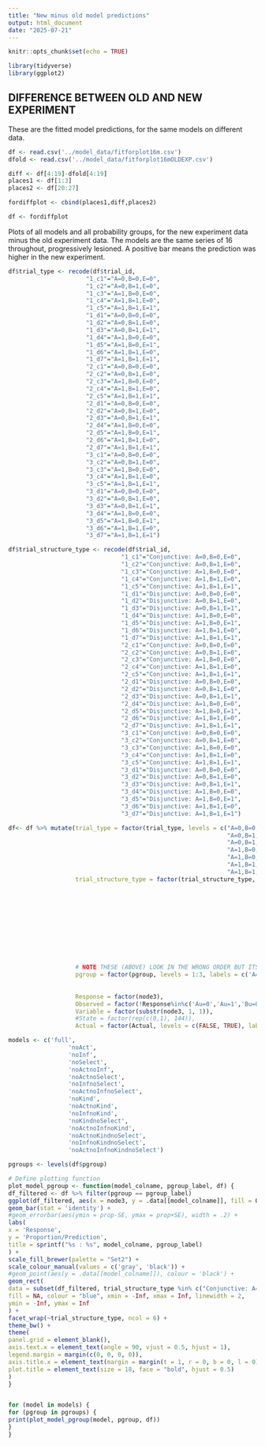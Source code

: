 ```yaml
---
title: "New minus old model predictions"
output: html_document
date: "2025-07-21"
---
```


```r
knitr::opts_chunk$set(echo = TRUE)
```

```r
library(tidyverse)
library(ggplot2)
```

## DIFFERENCE BETWEEN OLD AND NEW EXPERIMENT

These are the fitted model predictions, for the same models on different data.

```r
df <- read.csv('../model_data/fitforplot16m.csv')
dfold <- read.csv('../model_data/fitforplot16mOLDEXP.csv')
```

```r
diff <- df[4:19]-dfold[4:19]
places1 <- df[1:3]
places2 <- df[20:27]

fordiffplot <- cbind(places1,diff,places2)

df <- fordiffplot
```

Plots of all models and all probability groups, for the new experiment data minus the old experiment data.
The models are the same series of 16 throughout, progressively lesioned.
A positive bar means the prediction was higher in the new experiment.


```r


df$trial_type <- recode(df$trial_id, 
                      "1_c1"="A=0,B=0,E=0",
                      "1_c2"="A=0,B=1,E=0",
                      "1_c3"="A=1,B=0,E=0",
                      "1_c4"="A=1,B=1,E=0",
                      "1_c5"="A=1,B=1,E=1",
                      "1_d1"="A=0,B=0,E=0",
                      "1_d2"="A=0,B=1,E=0",
                      "1_d3"="A=0,B=1,E=1",
                      "1_d4"="A=1,B=0,E=0",
                      "1_d5"="A=1,B=0,E=1",
                      "1_d6"="A=1,B=1,E=0",
                      "1_d7"="A=1,B=1,E=1",
                      "2_c1"="A=0,B=0,E=0",
                      "2_c2"="A=0,B=1,E=0",
                      "2_c3"="A=1,B=0,E=0",
                      "2_c4"="A=1,B=1,E=0",
                      "2_c5"="A=1,B=1,E=1",
                      "2_d1"="A=0,B=0,E=0",
                      "2_d2"="A=0,B=1,E=0",
                      "2_d3"="A=0,B=1,E=1",
                      "2_d4"="A=1,B=0,E=0",
                      "2_d5"="A=1,B=0,E=1",
                      "2_d6"="A=1,B=1,E=0",
                      "2_d7"="A=1,B=1,E=1",
                      "3_c1"="A=0,B=0,E=0",
                      "3_c2"="A=0,B=1,E=0",
                      "3_c3"="A=1,B=0,E=0",
                      "3_c4"="A=1,B=1,E=0",
                      "3_c5"="A=1,B=1,E=1",
                      "3_d1"="A=0,B=0,E=0",
                      "3_d2"="A=0,B=1,E=0",
                      "3_d3"="A=0,B=1,E=1",
                      "3_d4"="A=1,B=0,E=0",
                      "3_d5"="A=1,B=0,E=1",
                      "3_d6"="A=1,B=1,E=0",
                      "3_d7"="A=1,B=1,E=1")

df$trial_structure_type <- recode(df$trial_id, 
                                "1_c1"="Conjunctive: A=0,B=0,E=0",
                                "1_c2"="Conjunctive: A=0,B=1,E=0",
                                "1_c3"="Conjunctive: A=1,B=0,E=0",
                                "1_c4"="Conjunctive: A=1,B=1,E=0",
                                "1_c5"="Conjunctive: A=1,B=1,E=1",
                                "1_d1"="Disjunctive: A=0,B=0,E=0",
                                "1_d2"="Disjunctive: A=0,B=1,E=0",
                                "1_d3"="Disjunctive: A=0,B=1,E=1",
                                "1_d4"="Disjunctive: A=1,B=0,E=0",
                                "1_d5"="Disjunctive: A=1,B=0,E=1",
                                "1_d6"="Disjunctive: A=1,B=1,E=0",
                                "1_d7"="Disjunctive: A=1,B=1,E=1",
                                "2_c1"="Conjunctive: A=0,B=0,E=0",
                                "2_c2"="Conjunctive: A=0,B=1,E=0",
                                "2_c3"="Conjunctive: A=1,B=0,E=0",
                                "2_c4"="Conjunctive: A=1,B=1,E=0",
                                "2_c5"="Conjunctive: A=1,B=1,E=1",
                                "2_d1"="Disjunctive: A=0,B=0,E=0",
                                "2_d2"="Disjunctive: A=0,B=1,E=0",
                                "2_d3"="Disjunctive: A=0,B=1,E=1",
                                "2_d4"="Disjunctive: A=1,B=0,E=0",
                                "2_d5"="Disjunctive: A=1,B=0,E=1",
                                "2_d6"="Disjunctive: A=1,B=1,E=0",
                                "2_d7"="Disjunctive: A=1,B=1,E=1",
                                "3_c1"="Conjunctive: A=0,B=0,E=0",
                                "3_c2"="Conjunctive: A=0,B=1,E=0",
                                "3_c3"="Conjunctive: A=1,B=0,E=0",
                                "3_c4"="Conjunctive: A=1,B=1,E=0",
                                "3_c5"="Conjunctive: A=1,B=1,E=1",
                                "3_d1"="Disjunctive: A=0,B=0,E=0",
                                "3_d2"="Disjunctive: A=0,B=1,E=0",
                                "3_d3"="Disjunctive: A=0,B=1,E=1",
                                "3_d4"="Disjunctive: A=1,B=0,E=0",
                                "3_d5"="Disjunctive: A=1,B=0,E=1",
                                "3_d6"="Disjunctive: A=1,B=1,E=0",
                                "3_d7"="Disjunctive: A=1,B=1,E=1")

df<- df %>% mutate(trial_type = factor(trial_type, levels = c("A=0,B=0,E=0",
                                                              "A=0,B=1,E=0",
                                                              "A=0,B=1,E=1",
                                                              "A=1,B=0,E=0",
                                                              "A=1,B=0,E=1",
                                                              "A=1,B=1,E=0",
                                                              "A=1,B=1,E=1")),
                   trial_structure_type = factor(trial_structure_type, levels = c("Conjunctive: A=1,B=1,E=1",
                                                                                  "Conjunctive: A=1,B=1,E=0",
                                                                                  "Conjunctive: A=1,B=0,E=0",
                                                                                  "Conjunctive: A=0,B=1,E=0",
                                                                                  "Conjunctive: A=0,B=0,E=0",
                                                                                  "Disjunctive: A=0,B=1,E=0",
                                                                                  "Disjunctive: A=1,B=1,E=1",
                                                                                  "Disjunctive: A=1,B=0,E=1",
                                                                                  "Disjunctive: A=0,B=1,E=1",
                                                                                  "Disjunctive: A=1,B=1,E=0",
                                                                                  "Disjunctive: A=1,B=0,E=0",
                                                                                  "Disjunctive: A=0,B=0,E=0")),
                   # NOTE THESE (ABOVE) LOOK IN THE WRONG ORDER BUT ITS JUST FOR THE PLOT
                   pgroup = factor(pgroup, levels = 1:3, labels = c('A=.1,Au=.5,B=.8,Bu=.5',
                                                                            'A=.5,Au=.1,B=.5,Bu=.8',
                                                                            'A=.1,Au=.7,B=.8,Bu=.5')),
                   Response = factor(node3),
                   Observed = factor(!Response%in%c('Au=0','Au=1','Bu=0', 'Bu=1'), levels = c(T,F)),
                   Variable = factor(substr(node3, 1, 1)),
                   #State = factor(rep(c(0,1), 144)),
                   Actual = factor(Actual, levels = c(FALSE, TRUE), labels = c('FALSE', 'TRUE')))


```




```r

models <- c('full', 
                 'noAct', 
                 'noInf', 
                 'noSelect', 
                 'noActnoInf', 
                 'noActnoSelect', 
                 'noInfnoSelect', 
                 'noActnoInfnoSelect',
                 'noKind', 
                 'noActnoKind', 
                 'noInfnoKind', 
                 'noKindnoSelect', 
                 'noActnoInfnoKind', 
                 'noActnoKindnoSelect', 
                 'noInfnoKindnoSelect', 
                 'noActnoInfnoKindnoSelect')  

pgroups <- levels(df$pgroup)


```


```r

# Define plotting function
plot_model_pgroup <- function(model_colname, pgroup_label, df) {
df_filtered <- df %>% filter(pgroup == pgroup_label)
ggplot(df_filtered, aes(x = node3, y = .data[[model_colname]], fill = Observed, colour = Actual)) +
geom_bar(stat = 'identity') +
#geom_errorbar(aes(ymin = prop-SE, ymax = prop+SE), width = .2) +
labs(
x = 'Response',
y = 'Proportion/Prediction',
title = sprintf("%s : %s", model_colname, pgroup_label)
) +
scale_fill_brewer(palette = "Set2") +
scale_colour_manual(values = c('gray', 'black')) +
#geom_point(aes(y = .data[[model_colname]]), colour = 'black') +
geom_rect(
data = subset(df_filtered, trial_structure_type %in% c("Conjunctive: A=1,B=1,E=1", "Disjunctive: A=1,B=1,E=1")),
fill = NA, colour = "blue", xmin = -Inf, xmax = Inf, linewidth = 2,
ymin = -Inf, ymax = Inf
) +
facet_wrap(~trial_structure_type, ncol = 6) +
theme_bw() +
theme(
panel.grid = element_blank(),
axis.text.x = element_text(angle = 90, vjust = 0.5, hjust = 1),
legend.margin = margin(c(0, 0, 0, 0)),
axis.title.x = element_text(margin = margin(t = 1, r = 0, b = 0, l = 0)),
plot.title = element_text(size = 18, face = "bold", hjust = 0.5)
)
}



```


```r
for (model in models) {
for (pgroup in pgroups) {
print(plot_model_pgroup(model, pgroup, df))
}
}
```


